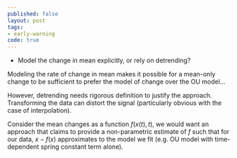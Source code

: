 ```yaml
---
published: false
layout: post
tags: 
- early-warning
code: true
---
```



- Model the change in mean explicitly, or rely on detrending?

Modeling the rate of change in mean makes it possible for a mean-only change to be sufficient to prefer the model of change over the OU model... 

However, detrending needs rigorous definition to justify the approach.  Transforming the data can distort the signal (particularly obvious with the case of interpolation). 

Consider the mean changes as a function $f(x(t),t)$, we would want an approach that claims to provide a non-parametric estimate of $f$ such that for our data, $x - f(x)$ approximates to the model we fit (e.g. OU model with time-dependent spring constant term alone).



